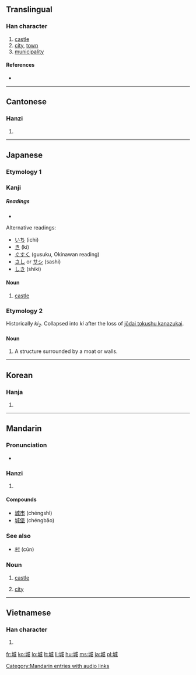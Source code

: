 ==Translingual==

===Han character===
{{Han char|rn=32|rad=土|as=06|sn=9|four=4315<sub>0</sub>|canj=土戈竹尸 (GIHS)|ids=⿰[[土]][[成]]}}

# [[castle]]
# [[city]], [[town]]
# [[municipality]]

====References====
* {{Han ref|kx=0229.320|dkj=05086|dj=0465.220|hdz=10438.070|uh=57CE|ud=22478|bh=ABB0|bd=43952}}

----

==Cantonese==

===Hanzi===
{{yue-hanzi|jyut=|y=[[sing4]]}}

# {{defn|Cantonese}}

----

==Japanese==

===Etymology 1===

===Kanji===
{{ja-kanji|grade=6|rs=土06}}

=====Readings=====
* {{ja-readings|on=[[じょう]] (jō)|kun=[[しろ]] (shiro)}}

Alternative readings:
* [[いち]] (ichi)
* [[き]] (ki)
* [[ぐすく]] (gusuku, Okinawan reading)
* [[さし]] or [[サシ]] (sashi)
* [[しき]] (shiki)

====Noun====
{{ja-noun|k|hira=しろ|rom=shiro}}

# [[castle]]

===Etymology 2===
Historically ''ki<sub>2</sub>''. Collapsed into ''ki'' after the loss of [[w:Jōdai Tokushu Kanazukai|jōdai tokushu kanazukai]].

====Noun====
{{ja-noun|k|hira=き|rom=ki}}

# A structure surrounded by a moat or walls.

----

==Korean==

===Hanja===
{{ko-hanja|hangeul=성|rv=seong|mr=sŏng}}

# {{defn|Korean}}

----

==Mandarin==

===Pronunciation===
* {{audio|zh-chéng.ogg|audio}}

===Hanzi===
{{cmn-hanzi|pin=[[chéng]] ([[cheng2]])|wg=[[ch'eng2|ch'eng<sup>2</sup>]]}}

# {{defn|Mandarin}}

====Compounds====
* [[城市]] (chéngshì)
* [[城堡]] (chéngbǎo)

===See also===
* [[村]] (cūn)

===Noun===
{{cmn-noun|ts|pin=chéng|pint=cheng2|rs=土06}}

# {{archaic|lang=cmn}} [[castle]]
# [[city]]

[[Category:Mandarin entries with audio links]]

----

==Vietnamese==

===Han character===
{{vi-hantu|thành}}

# {{defn|Vietnamese}}

[[fr:城]]
[[ko:城]]
[[lo:城]]
[[lt:城]]
[[li:城]]
[[hu:城]]
[[ms:城]]
[[ja:城]]
[[pl:城]]